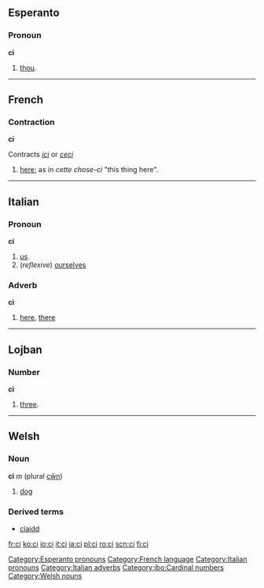 ==Esperanto==
===Pronoun===
'''ci'''

# [[thou]].

[[Category:Esperanto pronouns]]
{{Universala Vortaro}}

----

==French==
===Contraction===
'''ci'''

Contracts ''[[ici]]'' or ''[[ceci]]''
#[[here]]; as in ''cette chose-ci'' "this thing here".

[[Category:French language]]

----

==Italian==
===Pronoun===
'''ci'''

# [[us]].
# (''reflexive'') [[ourselves]]

===Adverb===
'''ci'''

# [[here]], [[there]]

[[Category:Italian pronouns]]
[[Category:Italian adverbs]]

----

==Lojban==
===Number===
'''ci'''
#[[three]].

[[Category:jbo:Cardinal numbers]]

----

==Welsh==
===Noun===
'''ci''' ''m'' (plural [[cŵn]])

# [[dog]]

===Derived terms===
*[[cïaidd]]

[[Category:Welsh nouns]]

[[fr:ci]]
[[ko:ci]]
[[io:ci]]
[[it:ci]]
[[ja:ci]]
[[pl:ci]]
[[ro:ci]]
[[scn:ci]]
[[fi:ci]]